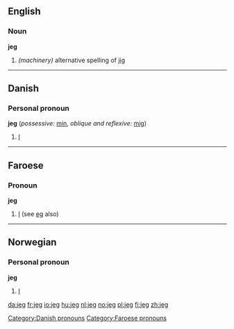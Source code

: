 ==English==
===Noun===
'''jeg'''
#''(machinery)'' alternative spelling of [[jig]]

----

==Danish==
===Personal pronoun===
'''jeg''' (''possessive:'' [[min]], ''oblique and reflexive:'' [[mig]])

# [[I]]

[[Category:Danish pronouns]]

----

==Faroese==

===Pronoun===
'''jeg'''

# [[I]] (see [[eg]] also)

[[Category:Faroese pronouns]]

----

==Norwegian==
===Personal pronoun===
'''jeg'''
# [[I]]

[[da:jeg]]
[[fr:jeg]]
[[io:jeg]]
[[hu:jeg]]
[[nl:jeg]]
[[no:jeg]]
[[pl:jeg]]
[[fi:jeg]]
[[zh:jeg]]
